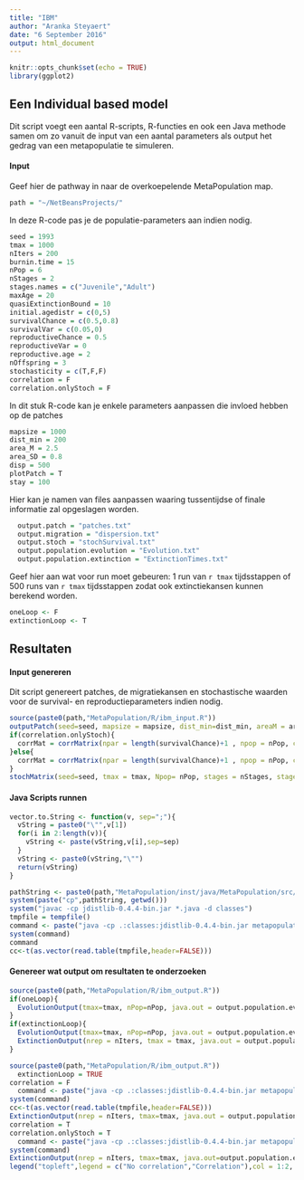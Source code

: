 ```yaml
---
title: "IBM"
author: "Aranka Steyaert"
date: "6 September 2016"
output: html_document
---
```


```r
knitr::opts_chunk$set(echo = TRUE)
library(ggplot2)
```

## Een Individual based model
Dit script voegt een aantal R-scripts, R-functies en ook een Java methode samen om zo vanuit de input van een aantal parameters als output het gedrag van een metapopulatie te simuleren.

#### Input
Geef hier de pathway in naar de overkoepelende MetaPopulation map.
```r
path = "~/NetBeansProjects/"
```

In deze R-code pas je de populatie-parameters aan indien nodig.
```r
seed = 1993
tmax = 1000
nIters = 200
burnin.time = 15
nPop = 6
nStages = 2
stages.names = c("Juvenile","Adult")
maxAge = 20
quasiExtinctionBound = 10
initial.agedistr = c(0,5)
survivalChance = c(0.5,0.8)
survivalVar = c(0.05,0)
reproductiveChance = 0.5
reproductiveVar = 0
reproductive.age = 2
nOffspring = 3
stochasticity = c(T,F,F)
correlation = F
correlation.onlyStoch = F
```
In dit stuk R-code kan je enkele parameters aanpassen die invloed hebben op de patches
```r
mapsize = 1000
dist_min = 200
area_M = 2.5
area_SD = 0.8
disp = 500
plotPatch = T
stay = 100
```

Hier kan je namen van files aanpassen waaring tussentijdse of finale informatie zal opgeslagen worden.
```r
  output.patch = "patches.txt"
  output.migration = "dispersion.txt"
  output.stoch = "stochSurvival.txt"
  output.population.evolution = "Evolution.txt"
  output.population.extinction = "ExtinctionTimes.txt"
```

Geef hier aan wat voor run moet gebeuren: 1 run van `r tmax` tijdsstappen of 500 runs van `r tmax` tijdsstappen zodat ook extinctiekansen kunnen berekend worden.
```r
oneLoop <- F
extinctionLoop <- T
```

## Resultaten

#### Input genereren
Dit script genereert patches, de migratiekansen en stochastische waarden voor de survival- en reproductieparameters indien nodig.
```r
source(paste0(path,"MetaPopulation/R/ibm_input.R"))
outputPatch(seed=seed, mapsize = mapsize, dist_min=dist_min, areaM = area_M, areaSD = area_SD, Npatch=nPop, disp = disp, plotG = plotPatch, stay = stay, output.patch = output.patch, output.migration = output.migration)
if(correlation.onlyStoch){
  corrMat = corrMatrix(npar = length(survivalChance)+1 , npop = nPop, correlation = correlation, stochasticity = stochasticity)
}else{
  corrMat = corrMatrix(npar = length(survivalChance)+1 , npop = nPop, correlation = correlation)
}
stochMatrix(seed=seed, tmax = tmax, Npop= nPop, stages = nStages, stages.names = stages.names, stochasticity = stochasticity, survivalM = survivalChance, survivalVAR = survivalVar, reproductionM = reproductiveChance, reproductionVAR = reproductiveVar, corrMat = corrMat, output.stoch = output.stoch)
```

#### Java Scripts runnen

```r
vector.to.String <- function(v, sep=";"){
  vString = paste0("\"",v[1])
  for(i in 2:length(v)){
    vString <- paste(vString,v[i],sep=sep)
  }
  vString <- paste0(vString,"\"")
  return(vString)
}
```

```r
pathString <- paste0(path,"MetaPopulation/inst/java/MetaPopulation/src/metapopulation/*.java")
system(paste("cp",pathString, getwd()))
system("javac -cp jdistlib-0.4.4-bin.jar *.java -d classes")
tmpfile = tempfile()
command <- paste("java -cp .:classes:jdistlib-0.4.4-bin.jar metapopulation.MetaPopulation", tmax, nIters, burnin.time, oneLoop, extinctionLoop, quasiExtinctionBound, nOffspring, reproductive.age, maxAge, reproductiveChance, vector.to.String(survivalChance), vector.to.String(initial.agedistr), output.patch, output.migration, output.stoch, output.population.evolution, output.population.extinction,">",tmpfile)
system(command)
command
cc<-t(as.vector(read.table(tmpfile,header=FALSE)))
```

#### Genereer wat output om resultaten te onderzoeken

```r
source(paste0(path,"MetaPopulation/R/ibm_output.R"))
if(oneLoop){
  EvolutionOutput(tmax=tmax, nPop=nPop, java.out = output.population.evolution, carying.cap = cc)
}
if(extinctionLoop){
  EvolutionOutput(tmax=tmax, nPop=nPop, java.out = output.population.evolution, oneLoop = F, carying.cap = cc)
  ExtinctionOutput(nrep = nIters, tmax = tmax, java.out = output.population.extinction)
}
```

```r
source(paste0(path,"MetaPopulation/R/ibm_output.R"))
  extinctionLoop = TRUE
correlation = F
  command <- paste("java -cp .:classes:jdistlib-0.4.4-bin.jar metapopulation.MetaPopulation", tmax, nIters, burnin.time, oneLoop, extinctionLoop, quasiExtinctionBound, nOffspring, reproductive.age, maxAge, reproductiveChance, vector.to.String(survivalChance), vector.to.String(initial.agedistr), output.patch, output.migration, output.stoch, output.population.evolution, output.population.extinction,">",tmpfile)
system(command)
cc<-t(as.vector(read.table(tmpfile,header=FALSE)))
ExtinctionOutput(nrep = nIters, tmax=tmax, java.out = output.population.extinction)
correlation = T 
correlation.onlyStoch = T
  command <- paste("java -cp .:classes:jdistlib-0.4.4-bin.jar metapopulation.MetaPopulation", tmax, nIters, burnin.time, oneLoop, extinctionLoop, quasiExtinctionBound, nOffspring, reproductive.age, maxAge, reproductiveChance, vector.to.String(survivalChance), vector.to.String(initial.agedistr), output.patch, output.migration, output.stoch, output.population.evolution, output.population.extinction,">",tmpfile)
system(command)
ExtinctionOutput(nrep = nIters, tmax=tmax, java.out=output.population.extinction, lines=TRUE)
legend("topleft",legend = c("No correlation","Correlation"),col = 1:2, fill = 1:2)
```